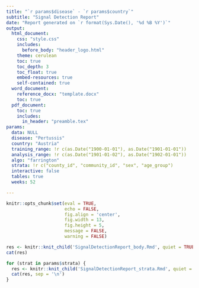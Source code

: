 ```yaml
---
title: "`r params$disease` - `r params$country`"
subtitle: "Signal Detection Report"
date: "Report generated on `r format(Sys.Date(), '%d %B %Y')`"
output: 
  html_document:
    css: "style.css"
    includes:
      before_body: "header_logo.html"
    theme: cerulean
    toc: true
    toc_depth: 3
    toc_float: true
    embed-resources: true
    self-contained: true
  word_document:
    reference_docx: "template.docx"
    toc: true
  pdf_document:
    toc: true
    includes:
      in_header: "preamble.tex"
params: 
  data: NULL
  disease: "Pertussis"
  country: "Austria"
  training_range: !r c(as.Date("1900-01-01"), as.Date("1901-01-01"))
  analysis_range: !r c(as.Date("1901-01-02"), as.Date("1902-01-01"))
  algo: "farrington"
  strata: !r c("county_id", "community_id", "sex", "age_group") 
  interactive: false
  tables: true
  weeks: 52

---
```



```r
knitr::opts_chunk$set(eval = TRUE, 
                      echo = FALSE, 
                      fig.align = 'center',
                      fig.width = 13,
                      fig.height = 5,
                      message = FALSE, 
                      warning = FALSE)
```


```r
res <- knitr::knit_child('SignalDetectionReport_body.Rmd', quiet = TRUE)
cat(res)
```


```r

for (strat in params$strata) {
  res <- knitr::knit_child('SignalDetectionReport_strata.Rmd', quiet = TRUE)
  cat(res, sep = '\n')
}
```





